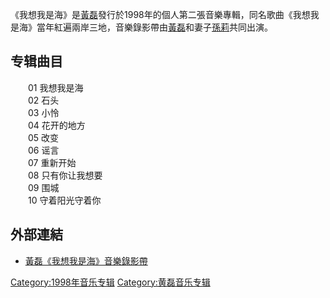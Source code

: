 {{Infobox Album
| Name = 我想我是海
| Type   = 專輯
| Artist  = [[黃磊|黃磊]]
| Released = 1998月7月
| Genre     = [[華語流行音樂|華語流行音樂]]
| Label      = [[豐華唱片|豐華唱片]]
| Last album  = [[边走边唱|边走边唱]]（1997）
| This album  = 我想我是海
| Next album = [[等等等等|等等等等]]（2001）
}}

《我想我是海》是[[黃磊|黃磊]]發行於1998年的個人第二張音樂專輯，同名歌曲《我想我是海》當年紅遍兩岸三地，音樂錄影帶由[[黃磊|黃磊]]和妻子[[孫莉_(演員)|孫莉]]共同出演。

==专辑曲目==
　　01 我想我是海<br />

　　02 石头<br />

　　03 小怜<br />

　　04 花开的地方<br />

　　05 改变<br />

　　06 谣言<br />

　　07 重新开始<br />

　　08 只有你让我想要<br />

　　09 围城<br />

　　10 守着阳光守着你<br />

==外部連結==
*{{zh-cn}}[http://www.tudou.com/programs/view/VoatJyyzeHo/ 黃磊《我想我是海》音樂錄影帶] {{Wayback|url=http://www.tudou.com/programs/view/VoatJyyzeHo/ |date=20160308073552 }}

[[Category:1998年音乐专辑|Category:1998年音乐专辑]]
[[Category:黄磊音乐专辑|Category:黄磊音乐专辑]]